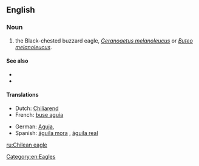 ==English==

===Noun===
{{en-noun|head=[[Chilean]] [[eagle]]}}

# the Black-chested buzzard eagle, ''[[Geranoaetus melanoleucus]]'' or ''[[Buteo]] [[melanoleucus]]''.

====See also====
*{{pedialite|Black-chested Buzzard-Eagle}}
*{{specieslite|Geranoaetus melanoleucus}}

====Translations====
{{trans-top|the Black-chested buzzard eagle, Geranoaetus melanoleucus}}
* Dutch: [[Chiliarend]] {{m}}
* French: [[buse aguia]]
{{trans-mid}}
* German: [[Aguja]],  {{t-|de|Blaubussard}}
* Spanish: [[águila mora]] {{m}}, [[águila real]]
{{trans-bottom}}

[[Category:en:Eagles]]

[[ru:Chilean eagle]]